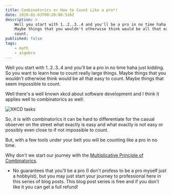 ```yaml
---
title: Combinatorics or How to Count Like a pro*!
date: 2020-01-03T00:29:08.516Z
description: >
    Well you start with 1..2..3..4 and you'll be a pro in no time haha just kidding. So you want to learn how to count really large things.
    Maybe things that you wouldn't otherwise think would be all that easy to count. Maybe things that seem impossible to
    count.
published: false
tags:
    - math
    - algebra
---
```


Well you start with 1..2..3..4 and you'll be a pro in no time haha just kidding. So you want to learn how to count really large things.
Maybe things that you wouldn't otherwise think would be all that easy to count. Maybe things that seem impossible to
count.

Well there's a well known xkcd about software development and I think it applies well to combinatorics as well:

![XKCD tasks](https://imgs.xkcd.com/comics/tasks.png)

So, it is with combinatorics it can be hard to differentiate for the casual observer on the street what exactly is
easy and what exactly is not easy or possibly even close to if not impossible to count.

But, with a few tools under your belt you will be counting like a pro in no time.

Why don't we start our journey with the [Multiplicative Principle of Combinatorics](./multiplicative-principle).

* No guarantees that you'll be a pro (I don't profess to be a pro myself just a hobbyist), 
but you may just start your journey to professional here in this series of blog posts.
This blog post series is free and if you don't like it you can get a full refund!

